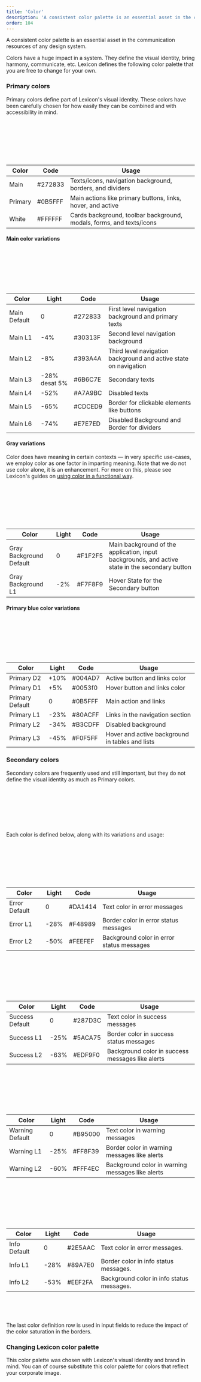 ```yaml
---
title: 'Color'
description: 'A consistent color palette is an essential asset in the communication resources of any design system.'
order: 104
---
```



A consistent color palette is an essential asset in the communication resources of any design system.

Colors have a huge impact in a system. They define the visual identity, bring harmony, communicate, etc. Lexicon defines the following color palette that you are free to change for your own.

### Primary colors

Primary colors define part of Lexicon's visual identity. These colors have been carefully chosen for how easily they can be combined and with accessibility in mind.

<br />
<br />
<br />

<Grid columns="repeat( auto-fit, minmax(200px, 1fr) )" autoRows="auto" gap="3.3rem 3rem">
	<ColorSwatchDigital hex="272833" rgb="39, 40, 51" hsl="65, 13%, 18%" name="main" title="Main" />
	<ColorSwatchDigital hex="0B5FFF" rgb="11, 95, 255" hsl="61, 100%, 52%" name="primary" title="Primary" />
	<ColorSwatchDigital hex="FFFFFF" rgb="255, 255, 255" hsl="0, 0%, 100%" name="white" title="White" />
</Grid>

<br />
<br />
<br />

| Color   | Code    | Usage                                                                |
| ------- | ------- | -------------------------------------------------------------------- |
| Main    | #272833 | Texts/icons, navigation background, borders, and dividers            |
| Primary | #0B5FFF | Main actions like primary buttons, links, hover, and active          |
| White   | #FFFFFF | Cards background, toolbar background, modals, forms, and texts/icons |


#### Main color variations

<br />
<br />
<br />

<Grid columns="repeat( auto-fit, minmax(200px, 1fr) )" autoRows="auto" gap="3.3rem 3rem">
	<ColorSwatchDigital hex="272833" rgb="39, 40, 51" hsl="65, 13%, 18%" name="main" title="Main" />
	<ColorSwatchDigital hex="30313F" rgb="48, 49, 63" hsl="66, 14%, 22%" name="mainl1" title="Main L1" />
	<ColorSwatchDigital hex="393A4A" rgb="57, 58, 74" hsl="66, 13%, 26%" name="mainl2" title="Main L2" />
	<ColorSwatchDigital hex="6B6C7E" rgb="107, 108, 126" hsl="66, 8%, 46%" name="mainl3" title="Main L3" />
	<ColorSwatchDigital hex="A7A9BC" rgb="167, 169, 188" hsl="65, 14%, 70%" name="mainl4" title="Main L4" />
	<ColorSwatchDigital hex="CDCED9" rgb="205, 206, 217" hsl="65, 14%, 83%" name="mainl5" title="Main L5" />
	<ColorSwatchDigital hex="E7E7ED" rgb="231, 231, 237" hsl="67, 14%, 92%" name="mainl6" title="Main L6" />
</Grid>

<br />
<br />
<br />

| Color        | Light         | Code    | Usage                                                            |
| ------------ | ------------- | ------- | ---------------------------------------------------------------- |
| Main Default | 0             | #272833 | First level navigation background and primary texts              |
| Main L1      | -4%           | #30313F | Second level navigation background                               |
| Main L2      | -8%           | #393A4A | Third level navigation background and active state on navigation |
| Main L3      | -28% desat 5% | #6B6C7E | Secondary texts                                                  |
| Main L4      | -52%          | #A7A9BC | Disabled texts                                                   |
| Main L5      | -65%          | #CDCED9 | Border for clickable elements like buttons                       |
| Main L6      | -74%          | #E7E7ED | Disabled Background and Border for dividers                      |


#### Gray variations

Color does have meaning in certain contexts &mdash; in very specific use-cases, we employ color as one factor in imparting meaning. Note that we do not use color alone, it is an enhancement. For more on this, please see Lexicon's guides on [using color in a functional way](https://lexicondesign.io/docs/core-components/alerts.html).

<br />
<br />
<br />

<Grid columns="repeat( auto-fit, minmax(200px, 1fr) )" autoRows="auto" gap="3.3rem 3rem">
	<ColorSwatchDigital hex="F1F2F5" rgb="241, 242, 245" hsl="63, 17%, 95%" name="graybg" title="Gray Background Default" />
	<ColorSwatchDigital hex="F7F8F9" rgb="247, 248, 249" hsl="58, 14%, 97%" name="graybgl1" title="Gray Background L1" />
</Grid>

<br />
<br />
<br />

| Color                   | Light | Code    | Usage                                                                                           |
| ----------------------- | ----- | ------- | ----------------------------------------------------------------------------------------------- |
| Gray Background Default | 0     | #F1F2F5 | Main background of the application, input backgrounds, and active state in the secondary button |
| Gray Background L1      | -2%   | #F7F8F9 | Hover State for the Secondary button                                                            |

#### Primary blue color variations

<br />
<br />
<br />

<Grid columns="repeat( auto-fit, minmax(200px, 1fr) )" autoRows="auto" gap="3.3rem 3rem">
	<ColorSwatchDigital hex="004AD7" rgb="0, 74, 215" hsl="61, 100%, 42%" name="primaryd2" title="Primary D2" />
	<ColorSwatchDigital hex="0053f0" rgb="0, 83, 240" hsl="61, 100%, 47%" name="primaryd1" title="Primary D1" />
	<ColorSwatchDigital hex="0B5FFF" rgb="11, 95, 255" hsl="61, 100%, 52%" name="primary" title="Primary" />
	<ColorSwatchDigital hex="80ACFF" rgb="128, 172, 255" hsl="61, 100%, 75%" name="primaryl1" title="Primary L1" />
	<ColorSwatchDigital hex="B3CDFF" rgb="179, 205, 255" hsl="61,100%,85%" name="primaryl2" title="Primary L2" />
	<ColorSwatchDigital hex="F0F5FF" rgb="240, 245, 255" hsl="61, 100%, 97%" name="primaryl3" title="Primary L3" />
</Grid>

<br />
<br />
<br />

| Color           | Light | Code    | Usage                                           |
| --------------- | ----- | ------- | ----------------------------------------------- |
| Primary D2      | +10%  | #004AD7 | Active button and links color                   |
| Primary D1      | +5%   | #0053f0 | Hover button and links color                    |
| Primary Default | 0     | #0B5FFF | Main action and links                           |
| Primary L1      | -23%  | #80ACFF | Links in the navigation section                 |
| Primary L2      | -34%  | #B3CDFF | Disabled background                             |
| Primary L3      | -45%  | #F0F5FF | Hover and active background in tables and lists |


### Secondary colors

Secondary colors are frequently used and still important, but they do not define the visual identity as much as Primary colors.

<br />
<br />
<br />

<Grid columns="repeat( auto-fit, minmax(200px, 1fr) )" autoRows="auto" gap="3.3rem 3rem">
	<ColorSwatchDigital hex="DA1414" rgb="218, 20, 20" hsl="0, 83%, 47%" name="error" title="Error" />
	<ColorSwatchDigital hex="287D3C" rgb="40, 125, 60" hsl="37, 52%, 32%" name="success" title="Success" />
	<ColorSwatchDigital hex="B95000" rgb="185, 80, 0" hsl="7, 100%, 36%" name="warning" title="Warning" />
	<ColorSwatchDigital hex="2E5AAC" rgb="46, 90, 172" hsl="61, 58%, 43%" name="info" title="Info" />
</Grid>

<br />
<br />
<br />

Each color is defined below, along with its variations and usage:

<br />
<br />
<br />

<Grid columns="repeat( auto-fit, minmax(200px, 1fr) )" autoRows="auto" gap="3.3rem 3rem">
	<ColorSwatchDigital hex="DA1414" rgb="218, 20, 20" hsl="0, 83%, 47%" name="error" title="Error" />
	<ColorSwatchDigital hex="F48989" rgb="244, 137, 137)" hsl="0, 83%, 75%" name="errorl1" title="Error L1" />
	<ColorSwatchDigital hex="FEEFEF" rgb="254, 239, 239" hsl="0, 88%, 97%" name="errorl2" title="Error L2" />
</Grid>

<br />
<br />
<br />

| Color         | Light | Code    | Usage                                     |
| ------------- | ----- | ------- | ----------------------------------------- |
| Error Default | 0     | #DA1414 | Text color in error messages              |
| Error L1      | -28%  | #F48989 | Border color in error status messages     |
| Error L2      | -50%  | #FEEFEF | Background color in error status messages |

<br />
<br />
<br />

<Grid columns="repeat( auto-fit, minmax(200px, 1fr) )" autoRows="auto" gap="3.3rem 3rem">
	<ColorSwatchDigital hex="287D3C" rgb="40, 125, 60" hsl="37, 52%, 32%" name="success" title="Success" />
	<ColorSwatchDigital hex="5ACA75" rgb="90, 202, 117" hsl="37, 51%, 57%" name="successl1" title="Success L1" />
	<ColorSwatchDigital hex="EDF9F0" rgb="237, 249, 240" hsl="37, 50%, 95%" name="successl2" title="Success L2" />
</Grid>

<br />
<br />
<br />

| Color           | Light | Code    | Usage                                            |
| --------------- | ----- | ------- | ------------------------------------------------ |
| Success Default | 0     | #287D3C | Text color in success messages                   |
| Success L1      | -25%  | #5ACA75 | Border color in success status messages          |
| Success L2      | -63%  | #EDF9F0 | Background color in success messages like alerts |

<br />
<br />
<br />

<Grid columns="repeat( auto-fit, minmax(200px, 1fr) )" autoRows="auto" gap="3.3rem 3rem">
	<ColorSwatchDigital hex="B95000" rgb="185, 80, 0" hsl="7, 100%, 36%" name="warning" title="Warning" />
	<ColorSwatchDigital hex="FF8F39" rgb="255, 143, 57" hsl="7, 100%, 61%" name="warningl1" title="Warning L1" />
	<ColorSwatchDigital hex="FFF4EC" rgb="255, 244, 236" hsl="7, 100%, 96%" name="warningl2" title="Warning L2" />
</Grid>

<br />
<br />
<br />

| Color           | Light | Code    | Usage                                            |
| --------------- | ----- | ------- | ------------------------------------------------ |
| Warning Default | 0     | #B95000 | Text color in warning messages                   |
| Warning L1      | -25%  | #FF8F39 | Border color in warning messages like alerts     |
| Warning L2      | -60%  | #FFF4EC | Background color in warning messages like alerts |

<br />
<br />
<br />

<Grid columns="repeat( auto-fit, minmax(200px, 1fr) )" autoRows="auto" gap="3.3rem 3rem">
	<ColorSwatchDigital hex="2E5AAC" rgb="46, 90, 172" hsl="61, 58%, 43%" name="info" title="Info" />
	<ColorSwatchDigital hex="89A7E0" rgb="137, 167, 224" hsl="61, 58%, 71%" name="infol1" title="Info L1" />
	<ColorSwatchDigital hex="EEF2FA" rgb="238, 242, 250" hsl="61,55%,96%%" name="infol2" title="Info L2" />
</Grid>

<br />
<br />
<br />

| Color        | Light | Code    | Usage                                     |
| ------------ | ----- | ------- | ----------------------------------------- |
| Info Default | 0     | #2E5AAC | Text color in error messages.             |
| Info L1      | -28%  | #89A7E0 | Border color in info status messages.     |
| Info L2      | -53%  | #EEF2FA | Background color in info status messages. |

<br />
<br />
<br />

The last color definition row is used in input fields to reduce the impact of the color saturation in the borders.

### Changing Lexicon color palette

This color palette was chosen with Lexicon's visual identity and brand in mind. You can of course substitute this color palette for colors that reflect your corporate image.